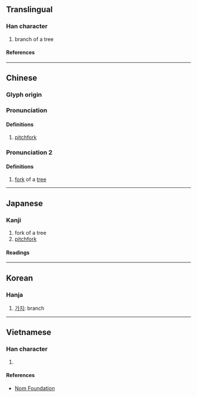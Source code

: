 {{character info}}
==Translingual==

===Han character===
{{Han char|rn=75|rad=木|as=03|sn=7|four=47940|canj=DEI|ids=⿰木叉}}

# branch of a tree

====References====
{{Han ref|kx=0511.030|dkj=14451|dj=0895.020|hdz=21163.040|uh=6748}}

----

==Chinese==
{{zh-forms|alt=叉-second round simplified}}

===Glyph origin===
{{Han etym}}

===Pronunciation===
{{zh-pron
|m=chā
|c=caa1,caa3
|mn=ml:chha/qz,tw,xm:chhe/zz:chhee
|mn_note=chha - literary; chhe/chhee - vernacular
|mc=y
|oc=y
|ma=
|cat=n
}}

====Definitions====
{{zh-hanzi}}


# [[pitchfork]]

===Pronunciation 2===
{{zh-pron
|m=杈
|c=caa1,caa3
|mn=ml:chha/qz,tw,xm:chhe/zz:chhee
|mn_note=chha - literary; chhe/chhee - vernacular
|mc=y
|oc=y
|ma=
|cat=n
}}

====Definitions====
{{zh-hanzi}}


# [[fork]] of a [[tree]]

----

==Japanese==

===Kanji===
{{ja-kanji|grade=|rs=木03}}

# fork of a tree
# [[pitchfork]]

====Readings====
{{ja-readings
|on=さ, しゃ, さい
|kun=えだ
}}

----

==Korean==

===Hanja===
{{ko-hanja|차}}

# [[가지]]: branch

----

==Vietnamese==

===Han character===
{{vi-readings|rs=木03|reading=[[soa]], [[xà]], [[xoa]]}}

# {{rfdef|vi|sort=木03}}

====References====
* [http://nomfoundation.org/common/nom_details.php?codepoint=6748 Nom Foundation]